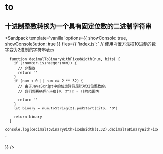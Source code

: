 # to

## 十进制整数转换为一个具有固定位数的二进制字符串


<Sandpack
  template='vanilla'
  options={{
    showConsole: true,
    showConsoleButton: true
  }}
  files={{
    'index.js': `
      // 使用内置方法把10进制的数字变为2进制的字符串表示

      function decimalToBinaryWithFixedWidth(num, bits) {
        if (!Number.isInteger(num)) {
          // 非整数
          return ''
        }
        if (num < 0 || num >= 2 ** 32) {
          // 由于JavaScript中的位运算符是针对32位整数的，
          // 我们需要确保num在[0, 2^32 - 1]的范围内

          return ''
        }
        let binary = num.toString(2).padStart(bits, '0')

        return binary
      }
      console.log(decimalToBinaryWithFixedWidth(1,32),decimalToBinaryWithFixedWidth(11,32))

    `

}}
/>
